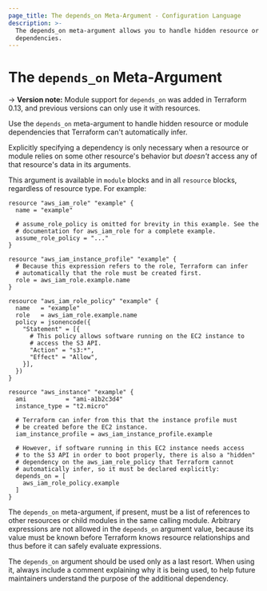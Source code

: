 ```yaml
---
page_title: The depends_on Meta-Argument - Configuration Language
description: >-
  The depends_on meta-argument allows you to handle hidden resource or module
  dependencies.
---
```


# The `depends_on` Meta-Argument

-> **Version note:** Module support for `depends_on` was added in Terraform 0.13, and
previous versions can only use it with resources.

Use the `depends_on` meta-argument to handle hidden resource or module dependencies that
Terraform can't automatically infer.

Explicitly specifying a dependency is only necessary when a resource or module relies on
some other resource's behavior but _doesn't_ access any of that resource's data
in its arguments.

This argument is available in `module` blocks and in all `resource` blocks,
regardless of resource type. For example:

```hcl
resource "aws_iam_role" "example" {
  name = "example"

  # assume_role_policy is omitted for brevity in this example. See the
  # documentation for aws_iam_role for a complete example.
  assume_role_policy = "..."
}

resource "aws_iam_instance_profile" "example" {
  # Because this expression refers to the role, Terraform can infer
  # automatically that the role must be created first.
  role = aws_iam_role.example.name
}

resource "aws_iam_role_policy" "example" {
  name   = "example"
  role   = aws_iam_role.example.name
  policy = jsonencode({
    "Statement" = [{
      # This policy allows software running on the EC2 instance to
      # access the S3 API.
      "Action" = "s3:*",
      "Effect" = "Allow",
    }],
  })
}

resource "aws_instance" "example" {
  ami           = "ami-a1b2c3d4"
  instance_type = "t2.micro"

  # Terraform can infer from this that the instance profile must
  # be created before the EC2 instance.
  iam_instance_profile = aws_iam_instance_profile.example

  # However, if software running in this EC2 instance needs access
  # to the S3 API in order to boot properly, there is also a "hidden"
  # dependency on the aws_iam_role_policy that Terraform cannot
  # automatically infer, so it must be declared explicitly:
  depends_on = [
    aws_iam_role_policy.example
  ]
}
```

The `depends_on` meta-argument, if present, must be a list of references
to other resources or child modules in the same calling module.
Arbitrary expressions are not allowed in the `depends_on` argument value,
because its value must be known before Terraform knows resource relationships
and thus before it can safely evaluate expressions.

The `depends_on` argument should be used only as a last resort. When using it,
always include a comment explaining why it is being used, to help future
maintainers understand the purpose of the additional dependency.
